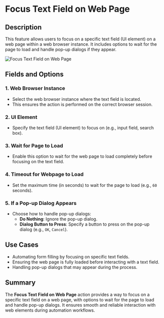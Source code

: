 # Focus Text Field on Web Page  

## Description

This feature allows users to focus on a specific text field (UI element) on a web page within a web browser instance. It includes options to wait for the page to load and handle pop-up dialogs if they appear.  

![Focus Text Field on Web Page](../../../assets/browser-automation/focus-text-feild-on-web-page.png)  

## Fields and Options  

### 1. **Web Browser Instance** 

- Select the web browser instance where the text field is located.  
- This ensures the action is performed on the correct browser session.  

### 2. **UI Element** 

- Specify the text field (UI element) to focus on (e.g., input field, search box).  

### 3. **Wait for Page to Load**

- Enable this option to wait for the web page to load completely before focusing on the text field.  

### 4. **Timeout for Webpage to Load**

- Set the maximum time (in seconds) to wait for the page to load (e.g., `60` seconds).  

### 5. **If a Pop-up Dialog Appears**

- Choose how to handle pop-up dialogs:  
  - **Do Nothing**: Ignore the pop-up dialog.  
  - **Dialog Button to Press**: Specify a button to press on the pop-up dialog (e.g., `OK`, `Cancel`).  

## Use Cases

- Automating form filling by focusing on specific text fields.  
- Ensuring the web page is fully loaded before interacting with a text field.  
- Handling pop-up dialogs that may appear during the process.  

## Summary

The **Focus Text Field on Web Page** action provides a way to focus on a specific text field on a web page, with options to wait for the page to load and handle pop-up dialogs. It ensures smooth and reliable interaction with web elements during automation workflows.  